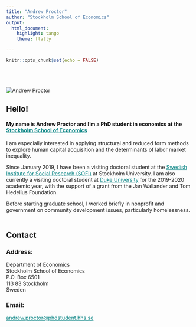 ```yaml
---
title: "Andrew Proctor"
author: "Stockholm School of Economics"
output:
  html_document:
    highlight: tango
    theme: flatly

---
```


```r
knitr::opts_chunk$set(echo = FALSE)
```


<div class = "row">
<div class = "col-xs-12 col-md-6">
<br><br><br>
<img src="handels.jpg" alt="Andrew Proctor">
</div>

<div class = "col-xs-12 col-md-6">
<div class = "col-xs-1 col-md-0">
</div>
<div class = "col-xs-11 col-md-12">
# Hello!

#### My name is Andrew Proctor and I'm a PhD student in economics at the <a href="https://www.hhs.se/en/research/departments/de/" 
  style="color:teal;">Stockholm School of Economics</a>####

I am especially interested in applying structural and reduced form 
methods to explore human capital acquisition and the determinants of labor 
market inequality.  

Since January 2019, I have been a visiting doctoral student at the 
<a href="https://www.sofi.su.se/english/" 
  style="color:teal;">Swedish Institute for Social Research (SOFI)</a>
at Stockholm University. I am also currently a visiting doctoral student at 
<a href="https://econ.duke.edu/" 
  style="color:teal;">Duke University</a> for the 2019-2020 academic year, with the 
support of a grant from the Jan Wallander and Tom Hedelius Foundation. 

Before starting graduate school, I worked briefly in nonprofit and government on 
community development issues, particularly homelessness.
<br><br>

</div>
</div>

<div class = "row">
<div class = "col-xs-1 col-md-0"></div>
<div class = "col-xs-11 col-md-12">
## Contact
</div>
</div>

<div class = "row">
<div class = "col-xs-12 col-md-6">
<div class = "col-xs-1 col-md-0"></div>
<div class = "col-xs-11 col-md-12">
### Address:
  Department of Economics <br>
  Stockholm School of Economics <br>
  P.O. Box 6501 <br>
  113 83 Stockholm <br>
  Sweden
</div>
</div>

<div class = "col-xs-12 col-md-6">
<div class = "col-xs-1 col-md-0"></div>
<div class = "col-xs-11 col-md-12">
### Email:  
<a href = "mailto: andrew.proctor@phdstudent.hhs.se" style="color:teal;">andrew.proctor@phdstudent.hhs.se</a>
</div>
</div>
</div>






